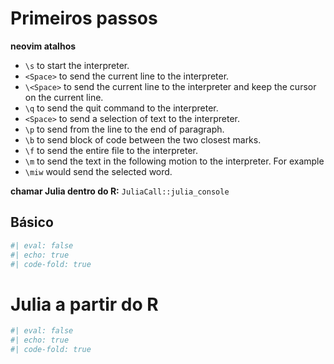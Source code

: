
# Primeiros passos

**neovim atalhos**

- `\s` to start the interpreter.
- `<Space>` to send the current line to the interpreter.
- `\<Space>` to send the current line to the interpreter and keep the cursor on the current line.
- `\q` to send the quit command to the interpreter.
- `<Space>` to send a selection of text to the interpreter.
- `\p` to send from the line to the end of paragraph.
- `\b` to send block of code between the two closest marks.
- `\f` to send the entire file to the interpreter.
- `\m` to send the text in the following motion to the interpreter. For example 
- `\miw` would send the selected word.

**chamar Julia dentro do R:** `JuliaCall::julia_console`

## Básico


```r
#| eval: false 
#| echo: true
#| code-fold: true
```

# Julia a partir do R

```r
#| eval: false 
#| echo: true
#| code-fold: true
```


